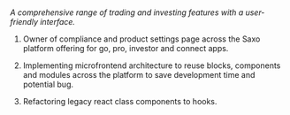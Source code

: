 
<Carousel type="vertical" noScroll>
<Box>
<Box pad="m">
<Text header bold>
	<Link url="https://www.home.saxo/platforms/saxotradergo" text="Saxo Trader GO/Pro" type="text" />
	<br />

<div style={{display: props.isMobile ? 'none' : 'block'}} >

_A comprehensive range of trading and investing features with a user-friendly interface._

</div>

</Text>
</Box>
<Box direction="row" style={{alignItems:"center"}}>
<div
				style={{
					background: 'url("images/career/saxo/go.png")',
					height: props.isMobile ? '200px' : '400px',
					width: props.isMobile ? '100%' : '45%',
					backgroundPosition: 'center',
					backgroundSize: 'contain',
					backgroundRepeat: 'no-repeat',
				}}
			/>
<Box style={{width: props.isMobile ? '100%' : '55%'}} >

1. Owner of compliance and product settings page across the Saxo platform offering for go, pro, investor and connect apps.

2. Implementing microfrontend architecture to reuse blocks, components and modules across the platform to save development time and potential bug.

3. Refactoring legacy react class components to hooks.

<Box direction="row" mDirection="row">
	<Label text="React" m/>
	<Label text="Typescript" m/>
	<Label text="CSS" m/>
	<Label text="Cypress + Jest" m/>
	
</Box>
</Box>
</Box>
</Box>
</Carousel>

<br />
<br />
